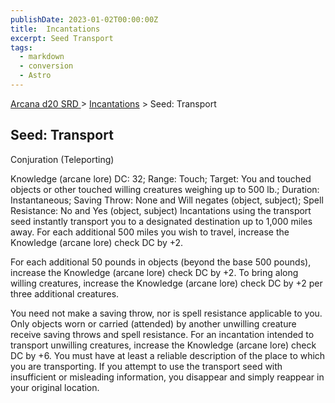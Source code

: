 ```yaml
---
publishDate: 2023-01-02T00:00:00Z
title:  Incantations
excerpt: Seed Transport
tags:
  - markdown
  - conversion
  - Astro
---
```


[ Arcana d20 SRD ](/#arcanaD20) > [ Incantations](arcana-d20-srd-incantations-index) > Seed: Transport

##  Seed: Transport

Conjuration (Teleporting)

Knowledge (arcane lore) DC: 32; Range: Touch; Target: You and touched objects
or other touched willing creatures weighing up to 500 lb.; Duration:
Instantaneous; Saving Throw: None and Will negates (object, subject); Spell
Resistance: No and Yes (object, subject) Incantations using the transport seed
instantly transport you to a designated destination up to 1,000 miles away.
For each additional 500 miles you wish to travel, increase the Knowledge
(arcane lore) check DC by +2.

For each additional 50 pounds in objects (beyond the base 500 pounds),
increase the Knowledge (arcane lore) check DC by +2. To bring along willing
creatures, increase the Knowledge (arcane lore) check DC by +2 per three
additional creatures.

You need not make a saving throw, nor is spell resistance applicable to you.
Only objects worn or carried (attended) by another unwilling creature receive
saving throws and spell resistance. For an incantation intended to transport
unwilling creatures, increase the Knowledge (arcane lore) check DC by +6. You
must have at least a reliable description of the place to which you are
transporting. If you attempt to use the transport seed with insufficient or
misleading information, you disappear and simply reappear in your original
location.

